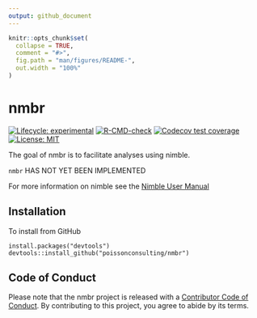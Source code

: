 ```yaml
---
output: github_document
---
```


<!-- README.md is generated from README.Rmd. Please edit that file -->

```r
knitr::opts_chunk$set(
  collapse = TRUE,
  comment = "#>",
  fig.path = "man/figures/README-",
  out.width = "100%"
)
```

# nmbr

<!-- badges: start -->
[![Lifecycle: experimental](https://img.shields.io/badge/lifecycle-experimental-orange.svg)](https://lifecycle.r-lib.org/articles/stages.html#experimental)
[![R-CMD-check](https://github.com/poissonconsulting/nmbr/actions/workflows/R-CMD-check.yaml/badge.svg)](https://github.com/poissonconsulting/nmbr/actions/workflows/R-CMD-check.yaml)
[![Codecov test coverage](https://codecov.io/gh/poissonconsulting/nmbr/graph/badge.svg)](https://app.codecov.io/gh/poissonconsulting/nmbr)
[![License: MIT](https://img.shields.io/badge/License-MIT-blue.svg)](https://opensource.org/licenses/MIT)
<!-- badges: end -->

The goal of nmbr is to facilitate analyses using nimble.

`nmbr` HAS NOT YET BEEN IMPLEMENTED

For more information on nimble see the [Nimble User Manual](https://r-nimble.org/html_manual/cha-welcome-nimble.html)

## Installation

To install from GitHub
```
install.packages("devtools")
devtools::install_github("poissonconsulting/nmbr")
```

## Code of Conduct

Please note that the nmbr project is released with a [Contributor Code of Conduct](https://poissonconsulting.github.io/nmbr/CODE_OF_CONDUCT.html). By contributing to this project, you agree to abide by its terms.
